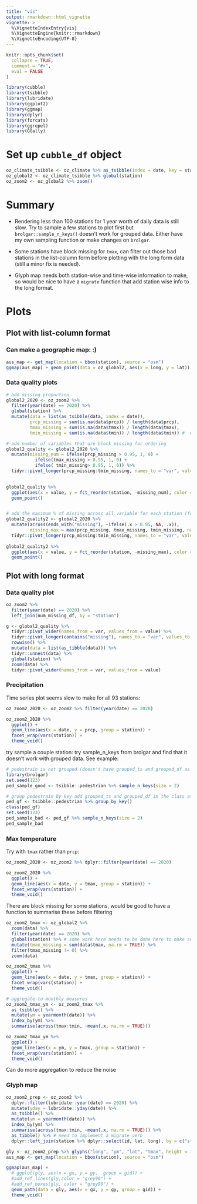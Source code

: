 ```yaml
---
title: "vis"
output: rmarkdown::html_vignette
vignette: >
  %\VignetteIndexEntry{vis}
  %\VignetteEngine{knitr::rmarkdown}
  %\VignetteEncoding{UTF-8}
---
```


```r
knitr::opts_chunk$set(
  collapse = TRUE,
  comment = "#>",
  eval = FALSE
)
```

```r
library(cubble)
library(tsibble)
library(lubridate)
library(ggplot2)
library(ggmap)
library(dplyr)
library(forcats)
library(ggrepel)
library(GGally)
```

# Set up `cubble_df` object

```r
oz_climate_tsibble <- oz_climate %>% as_tsibble(index = date, key = station)
oz_global2 <- oz_climate_tsibble %>% global(station)
oz_zoom2 <- oz_global2 %>% zoom()
```


# Summary

- Rendering less than 100 stations for 1 year worth of daily data is still slow. Try to sample a few stations to plot first but `brolgar::sample_n_keys()` doesn't work for grouped data. Either have my own sampling function or make changes on `brolgar`. 

- Some stations have block missing for `tmax`, can filter out those bad stations in the list-column form before plotting with the long form data (still a minor fix is needed).

- Glyph map needs both station-wise and time-wise information to make, so would be nice to have a `migrate` function that add station wise info to the long format.


# Plots

## Plot with list-column format

### Can make a geographic map: :)

```r
aus_map <- get_map(location = bbox(station), source = "osm")
ggmap(aus_map) + geom_point(data = oz_global2, aes(x = long, y = lat))
```

### Data quality plots

```r
# add missing proportion
global2_2020 <- oz_zoom2 %>% 
  filter(year(date) == 2020) %>%
  global(station) %>% 
  mutate(data = list(as_tsibble(data, index = date)),
         prcp_missing = sum(is.na(data$prcp)) / length(data$prcp),
         tmax_missing = sum(is.na(data$tmax)) / length(data$tmax),
         tmin_missing = sum(is.na(data$tmin)) / length(data$tmin)) #  nest time-wise back to list-column form is not working for tsibble

# add number of variables that are block missing for ordering
global2_quality <- global2_2020 %>% 
  mutate(missing_num = ifelse(prcp_missing > 0.95, 1, 0) + 
           ifelse(tmax_missing > 0.95, 1, 0) + 
           ifelse( tmin_missing> 0.95, 1, 0)) %>% 
  tidyr::pivot_longer(prcp_missing:tmin_missing, names_to = "var", values_to = "value")
 

global2_quality %>% 
  ggplot(aes(x = value, y = fct_reorder(station, -missing_num), color = var)) + 
  geom_point()


# add the maximum % of missing across all variable for each station (for ordering) - block missings are recoded as NA and not counted
global2_quality2 <- global2_2020 %>% 
  mutate(across(ends_with("missing"), ~ifelse(.x > 0.95, NA, .x)), 
         missing_max = max(prcp_missing, tmax_missing, tmin_missing, na.rm = TRUE)) %>% 
  tidyr::pivot_longer(prcp_missing:tmin_missing, names_to = "var", values_to = "value")
 
global2_quality2 %>% 
  ggplot(aes(x = value, y = fct_reorder(station, -missing_max), color = var)) + 
  geom_point()
```

## Plot with long format

### Data quality plot 

```r
oz_zoom2 %>% 
  filter(year(date) == 2020) %>% 
  left_join(num_missing_df, by = "station")

g <- global2_quality %>% 
  tidyr::pivot_wider(names_from = var, values_from = value) %>% 
  tidyr::pivot_longer(contains("missing"), names_to = "var", values_to = "value") %>% 
  rowwise() %>% 
  mutate(data = list(as_tibble(data))) %>% 
  tidyr::unnest(data) %>% 
  global(station) %>% 
  zoom(data) %>% 
  tidyr::pivot_wider(names_from = var, values_from = value)

```

### Precipitation

Time series plot seems slow to make for all 93 stations:  

```r
oz_zoom2_2020 <- oz_zoom2 %>% filter(year(date) == 2020) 

oz_zoom2_2020 %>% 
  ggplot() + 
  geom_line(aes(x = date, y = prcp, group = station)) + 
  facet_wrap(vars(station)) + 
  theme_void()
```

try sample a couple station: try sample_n_keys from brolgar and find that it doesn't work with grouped data. See example: 

```r
# pedestrain is not grouped (doesn't have grouped_ts and grouped_df as class) and it works fine
library(brolgar)
set.seed(123)
ped_sample_good <- tsibble::pedestrian %>% sample_n_keys(size = 2)

# group pedestrain by key add grouped_ts and grouped_df in the class attributes and sample_n_keys() doesn't work
ped_gf <- tsibble::pedestrian %>% group_by_key()
class(ped_gf)
set.seed(123)
ped_sample_bad <- ped_gf %>% sample_n_keys(size = 2)
ped_sample_bad

```

### Max temperature

Try with `tmax` rather than `prcp`: 

```r
oz_zoom2_2020 <- oz_zoom2 %>% dplyr::filter(year(date) == 2020) 

oz_zoom2_2020 %>% 
  ggplot() + 
  geom_line(aes(x = date, y = tmax, group = station)) + 
  facet_wrap(vars(station)) + 
  theme_void()
```

There are block missing for some stations, would be good to have a function to summarise these before filtering

```r
oz_zoom2_tmax <- oz_global2 %>% 
  zoom(data) %>% 
  filter(year(date) == 2020) %>% 
  global(station) %>% # some work here needs to be done here to make sure after global the list-col is still tsibble
  mutate(tmax_missing = sum(data$tmax, na.rm = TRUE)) %>% 
  filter(tmax_missing != 0) %>% 
  zoom(data)

oz_zoom2_tmax %>% 
  ggplot() + 
  geom_line(aes(x = date, y = tmax, group = station)) + 
  facet_wrap(vars(station)) + 
  theme_void()

# aggregate to monthly measures
oz_zoom2_tmax_ym <- oz_zoom2_tmax %>% 
  as_tsibble() %>% 
  mutate(ym = yearmonth(date)) %>% 
  index_by(ym) %>% 
  summarise(across(tmax:tmin, ~mean(.x, na.rm = TRUE))) 

oz_zoom2_tmax_ym %>% 
  ggplot() + 
  geom_line(aes(x = ym, y = tmax, group = station)) + 
  facet_wrap(vars(station)) + 
  theme_void()
```

Can do more aggregation to reduce the noise


### Glyph map


```r
oz_zoom2_prep <- oz_zoom2 %>% 
  dplyr::filter(lubridate::year(date) == 2020) %>% 
  mutate(yday = lubridate::yday(date)) %>% 
  as_tsibble() %>% 
  mutate(ym = yearmonth(date)) %>% 
  index_by(ym) %>% 
  summarise(across(tmax:tmin, ~mean(.x, na.rm = TRUE))) %>% 
  as_tibble() %>% # need to implement a migrate verb
  dplyr::left_join(station %>% dplyr::select(id, lat, long), by = c("station" = "id"))

gly <- oz_zoom2_prep %>% glyphs("long", "ym", "lat", "tmax", height = 1, width = 2)
aus_map <- get_map(location = bbox(station), source = "osm")

ggmap(aus_map) + 
  # ggplot(gly, aes(x = gx, y = gy,  group = gid)) +
  #add_ref_lines(gly,color = "grey90") +
  #add_ref_boxes(gly, color = "grey90") +
  geom_path(data = gly, aes(x = gx, y = gy, group = gid)) +
  theme_void()
```

